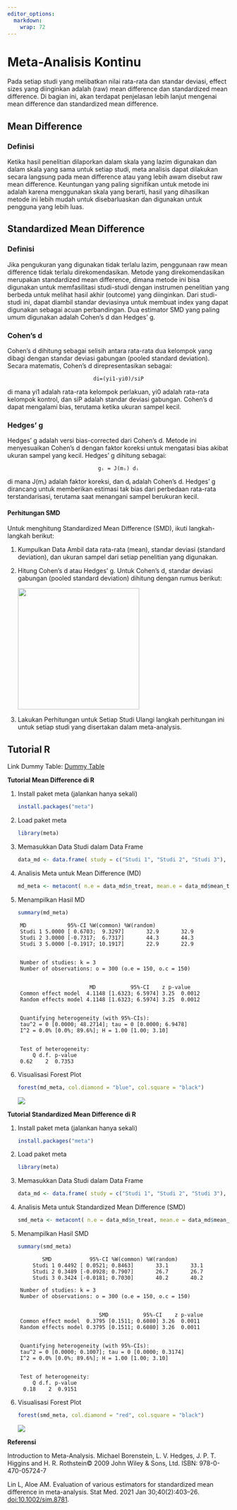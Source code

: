 ```yaml
---
editor_options: 
  markdown: 
    wrap: 72
---
```


# Meta-Analisis Kontinu

Pada setiap studi yang melibatkan nilai rata-rata dan standar deviasi,
effect sizes yang diinginkan adalah (raw) mean difference dan
standardized mean difference. Di bagian ini, akan terdapat penjelasan
lebih lanjut mengenai mean difference dan standardized mean difference.

## Mean Difference

### Definisi

Ketika hasil penelitian dilaporkan dalam skala yang lazim digunakan dan
dalam skala yang sama untuk setiap studi, meta analisis dapat dilakukan
secara langsung pada mean difference atau yang lebih awam disebut raw
mean difference. Keuntungan yang paling signifikan untuk metode ini
adalah karena menggunakan skala yang berarti, hasil yang dihasilkan
metode ini lebih mudah untuk disebarluaskan dan digunakan untuk pengguna
yang lebih luas.

## Standardized Mean Difference

### Definisi

Jika pengukuran yang digunakan tidak terlalu lazim, penggunaan raw mean
difference tidak terlalu direkomendasikan. Metode yang direkomendasikan
merupakan standardized mean difference, dimana metode ini bisa digunakan
untuk memfasilitasi studi-studi dengan instrumen penelitian yang berbeda
untuk melihat hasil akhir (outcome) yang diinginkan. Dari studi-studi
ini, dapat diambil standar deviasinya untuk membuat index yang dapat
digunakan sebagai acuan perbandingan. Dua estimator SMD yang paling umum
digunakan adalah Cohen’s d dan Hedges’ g.

### Cohen’s d

Cohen's d dihitung sebagai selisih antara rata-rata dua kelompok yang
dibagi dengan standar deviasi gabungan (pooled standard deviation).
Secara matematis, Cohen's d direpresentasikan sebagai:

::: {style="text-align: center;"}
`di​=(​yi1​-yi0​​)/siP​`
:::

di mana yi1​ adalah rata-rata kelompok perlakuan, yi0​ adalah rata-rata
kelompok kontrol, dan siP adalah standar deviasi gabungan. Cohen's d
dapat mengalami bias, terutama ketika ukuran sampel kecil.

### Hedges’ g

Hedges' g adalah versi bias-corrected dari Cohen's d. Metode ini
menyesuaikan Cohen's d dengan faktor koreksi untuk mengatasi bias akibat
ukuran sampel yang kecil. Hedges' g dihitung sebagai:

::: {style="text-align: center;"}
`gᵢ = J(mᵢ) dᵢ`
:::

di mana J(mᵢ) adalah faktor koreksi, dan dᵢ adalah Cohen's d. Hedges' g
dirancang untuk memberikan estimasi tak bias dari perbedaan rata-rata
terstandarisasi, terutama saat menangani sampel berukuran kecil.

#### Perhitungan SMD

Untuk menghitung Standardized Mean Difference (SMD), ikuti
langkah-langkah berikut:

1.  Kumpulkan Data Ambil data rata-rata (mean), standar deviasi
    (standard deviation), dan ukuran sampel dari setiap penelitian yang
    digunakan.

2.  Hitung Cohen's d atau Hedges' g. Untuk Cohen's d, standar deviasi
    gabungan (pooled standard deviation) dihitung dengan rumus berikut:

    ![](images/Screenshot%202025-06-11%20114907.png){width="275"}

3.  Lakukan Perhitungan untuk Setiap Studi Ulangi langkah perhitungan
    ini untuk setiap studi yang disertakan dalam meta-analysis.

## Tutorial R

Link Dummy Table: [Dummy
Table](https://docs.google.com/spreadsheets/d/1OUq7JFGv9IXvLZIKJfVMjNjLvXAKkSYy/edit?usp=sharing&ouid=116098126709338312126&rtpof=true&sd=true){.uri}

**Tutorial Mean Difference di R**

1.  Install paket meta (jalankan hanya sekali)

    ``` r
    install.packages("meta")
    ```

2.  Load paket meta

    ``` r
    library(meta)
    ```

3.  Memasukkan Data Studi dalam Data Frame

    ``` r
    data_md <- data.frame( study = c("Studi 1", "Studi 2", "Studi 3"), mean_treat = c(85, 78, 90), sd_treat = c(10, 8, 15), n_treat = c(50, 40, 60), mean_control = c(80, 75, 85), sd_control = c(12, 9, 14), n_control = c(50, 40, 60))
    ```

4.  Analisis Meta untuk Mean Difference (MD)

    ``` r
    md_meta <- metacont( n.e = data_md$n_treat, mean.e = data_md$mean_treat, sd.e = data_md$sd_treat, n.c = data_md$n_control, mean.c = data_md$mean_control, sd.c = data_md$sd_control, studlab = data_md$study, sm = "MD", )
    ```

5.  Menampilkan Hasil MD

    ``` r
    summary(md_meta)
    ```

```         
    MD             95%-CI %W(common) %W(random)
    Studi 1 5.0000 [ 0.6703;  9.3297]       32.9       32.9
    Studi 2 3.0000 [-0.7317;  6.7317]       44.3       44.3
    Studi 3 5.0000 [-0.1917; 10.1917]       22.9       22.9


    Number of studies: k = 3
    Number of observations: o = 300 (o.e = 150, o.c = 150)


                          MD           95%-CI    z p-value
    Common effect model  4.1148 [1.6323; 6.5974] 3.25  0.0012
    Random effects model 4.1148 [1.6323; 6.5974] 3.25  0.0012


    Quantifying heterogeneity (with 95%-CIs):
    tau^2 = 0 [0.0000; 48.2714]; tau = 0 [0.0000; 6.9478]
    I^2 = 0.0% [0.0%; 89.6%]; H = 1.00 [1.00; 3.10]


    Test of heterogeneity:
        Q d.f. p-value
    0.62    2  0.7353
```

6.  Visualisasi Forest Plot

    ``` r
    forest(md_meta, col.diamond = "blue", col.square = "black")
    ```

    ![](images/Screenshot%202025-06-11%20120335.png)

**Tutorial Standardized Mean Difference di R**

1.  Install paket meta (jalankan hanya sekali)

    ``` r
    install.packages("meta")
    ```

2.  Load paket meta

    ``` r
    library(meta)
    ```

3.  Memasukkan Data Studi dalam Data Frame

    ``` r
    data_md <- data.frame( study = c("Studi 1", "Studi 2", "Studi 3"), mean_treat = c(85, 78, 90), sd_treat = c(10, 8, 15), n_treat = c(50, 40, 60), mean_control = c(80, 75, 85), sd_control = c(12, 9, 14), n_control = c(50, 40, 60))
    ```

4.  Analisis Meta untuk Standardized Mean Difference (SMD)

    ``` r
    smd_meta <- metacont( n.e = data_md$n_treat, mean.e = data_md$mean_treat, sd.e = data_md$sd_treat, n.c = data_md$n_control, mean.c = data_md$mean_control, sd.c = data_md$sd_control, studlab = data_md$study, sm = "SMD", method.smd = "Hedges" )
    ```

5.  Menampilkan Hasil SMD

    ``` r
    summary(smd_meta)
    ```

```         
           SMD            95%-CI %W(common) %W(random)
        Studi 1 0.4492 [ 0.0521; 0.8463]       33.1       33.1
        Studi 2 0.3489 [-0.0928; 0.7907]       26.7       26.7
        Studi 3 0.3424 [-0.0181; 0.7030]       40.2       40.2

    Number of studies: k = 3
    Number of observations: o = 300 (o.e = 150, o.c = 150)


                             SMD           95%-CI    z p-value
    Common effect model  0.3795 [0.1511; 0.6080] 3.26  0.0011
    Random effects model 0.3795 [0.1511; 0.6080] 3.26  0.0011


    Quantifying heterogeneity (with 95%-CIs):
    tau^2 = 0 [0.0000; 0.1007]; tau = 0 [0.0000; 0.3174]
    I^2 = 0.0% [0.0%; 89.6%]; H = 1.00 [1.00; 3.10]


    Test of heterogeneity:
        Q d.f. p-value
     0.18    2  0.9151
```

6.  Visualisasi Forest Plot

    ``` r
    forest(smd_meta, col.diamond = "red", col.square = "black")
    ```

    ![](images/Screenshot%202025-06-11%20120325.png)

**Referensi**

Introduction to Meta-Analysis. Michael Borenstein, L. V. Hedges, J. P.
T. Higgins and H. R. Rothstein© 2009 John Wiley & Sons, Ltd. ISBN:
978-0-470-05724-7

Lin L, Aloe AM. Evaluation of various estimators for standardized mean
difference in meta-analysis. Stat Med. 2021 Jan 30;40(2):403–26.
<doi:10.1002/sim.8781>.
